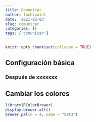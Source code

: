 ```yaml
---
title: Comunicar
author: luchipaint
date: '2021-02-03'
slug: comunicar
categories: []
tags: ['comunicar']
---
```


```r
knitr::opts_chunk$set(collapse = TRUE)
```

## Configuración básica

### Después de xxxxxxx

## Cambiar los colores

```r

library(RColorBrewer)
display.brewer.all()
brewer.pal(n = 4, name = "Set3")

```


